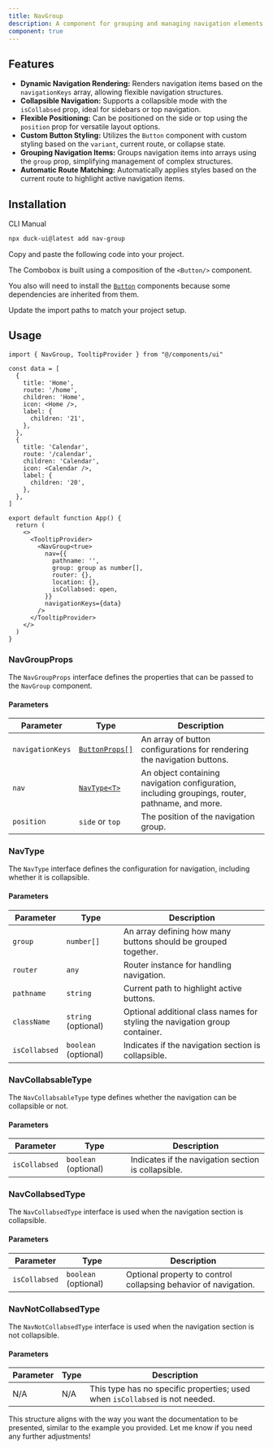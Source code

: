 ```yaml
---
title: NavGroup 
description: A component for grouping and managing navigation elements, supporting collapsibility. 
component: true
---
```


<ComponentPreview
  name="NavGroupMainDemo"
  description="A NavGroup"
  showSettings={true}
/>

## Features

- **Dynamic Navigation Rendering:** Renders navigation items based on the `navigationKeys` array, allowing flexible navigation structures.
- **Collapsible Navigation:** Supports a collapsible mode with the `isCollabsed` prop, ideal for sidebars or top navigation.
- **Flexible Positioning:** Can be positioned on the side or top using the `position` prop for versatile layout options.
- **Custom Button Styling:** Utilizes the `Button` component with custom styling based on the `variant`, current route, or collapse state.
- **Grouping Navigation Items:** Groups navigation items into arrays using the `group` prop, simplifying management of complex structures.
- **Automatic Route Matching:** Automatically applies styles based on the current route to highlight active navigation items.

## Installation

<Tabs defaultValue="cli">

<TabsList>
  <TabsTrigger value="cli">CLI</TabsTrigger>
  <TabsTrigger value="manual">Manual</TabsTrigger>
</TabsList>
<TabsContent value="cli">

```bash
npx duck-ui@latest add nav-group 
```

</TabsContent>

<TabsContent value="manual">

<Steps>

<Step>Copy and paste the following code into your project.</Step>

<ComponentSource name="nav-group" />

<Step>The Combobox is built using a composition of the `<Button/>` component.</Step>

<Step>You also will need to install the [`Button`](/docs/components/Command#installation) components because some dependencies
    are inherited from them.</Step>

<Step>Update the import paths to match your project setup.</Step>

</Steps>

</TabsContent>

</Tabs>

## Usage

```tsx
import { NavGroup, TooltipProvider } from "@/components/ui"
```

```tsx
const data = [
  {
    title: 'Home',
    route: '/home',
    children: 'Home',
    icon: <Home />,
    label: {
      children: '21',
    },
  },
  {
    title: 'Calendar',
    route: '/calendar',
    children: 'Calendar',
    icon: <Calendar />,
    label: {
      children: '20',
    },
  },
]

export default function App() {
  return (
    <>
      <TooltipProvider>
        <NavGroup<true>
          nav={{
            pathname: '',
            group: group as number[],
            router: {},
            location: {},
            isCollabsed: open,
          }}
          navigationKeys={data}
        />
      </TooltipProvider>
    </>
  )
}
```

### NavGroupProps

The `NavGroupProps` interface defines the properties that can be passed to the `NavGroup` component.

#### Parameters

| Parameter       | Type                                                | Description                                                                                   |
| --------------- | --------------------------------------------------- | --------------------------------------------------------------------------------------------- |
| `navigationKeys`| [`ButtonProps[]`](/docs/components/Button#buttonprops)                                     | An array of button configurations for rendering the navigation buttons.                       |
| `nav`           | [`NavType<T>`](#navtype)                            | An object containing navigation configuration, including groupings, router, pathname, and more.|
| `position`      | `side` or `top`              | The position of the navigation group.                          |

### NavType

The `NavType` interface defines the configuration for navigation, including whether it is collapsible.

#### Parameters

| Parameter       | Type                                                | Description                                                                                   |
| --------------- | --------------------------------------------------- | --------------------------------------------------------------------------------------------- |
| `group`         | `number[]`                                          | An array defining how many buttons should be grouped together.                                |
| `router`        | `any`                                               | Router instance for handling navigation.                                                      |
| `pathname`      | `string`                                            | Current path to highlight active buttons.                                                     |
| `className`     | `string` (optional)                                 | Optional additional class names for styling the navigation group container.                   |
| `isCollabsed`   | `boolean` (optional)                                | Indicates if the navigation section is collapsible.                                           |

### NavCollabsableType

The `NavCollabsableType` type defines whether the navigation can be collapsible or not.

#### Parameters

| Parameter       | Type                                                | Description                                                                                   |
| --------------- | --------------------------------------------------- | --------------------------------------------------------------------------------------------- |
| `isCollabsed`   | `boolean` (optional)                                | Indicates if the navigation section is collapsible.                                           |

### NavCollabsedType

The `NavCollabsedType` interface is used when the navigation section is collapsible.

#### Parameters

| Parameter       | Type                                                | Description                                                                                   |
| --------------- | --------------------------------------------------- | --------------------------------------------------------------------------------------------- |
| `isCollabsed`   | `boolean` (optional)                                | Optional property to control collapsing behavior of navigation.                               |

### NavNotCollabsedType

The `NavNotCollabsedType` interface is used when the navigation section is not collapsible.

#### Parameters

| Parameter       | Type                                                | Description                                                                                   |
| --------------- | --------------------------------------------------- | --------------------------------------------------------------------------------------------- |
| N/A             | N/A                                                 | This type has no specific properties; used when `isCollabsed` is not needed.                  |

This structure aligns with the way you want the documentation to be presented, similar to the example you provided. Let me know if you need any further adjustments!
